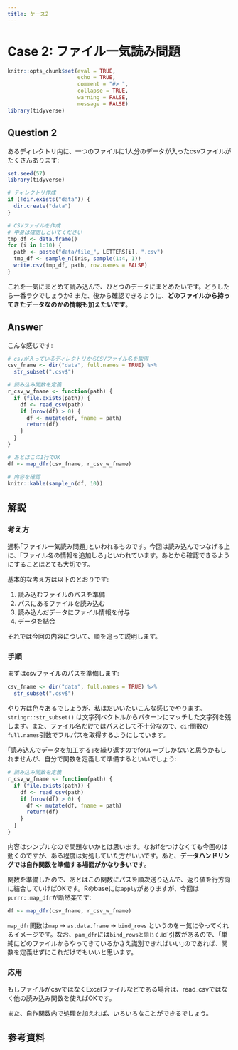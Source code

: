 ```yaml
---
title: ケース2
---
```


# Case 2: ファイル一気読み問題

```r
knitr::opts_chunk$set(eval = TRUE,
                      echo = TRUE,
                      comment = "#> ",
                      collapse = TRUE,
                      warning = FALSE,
                      message = FALSE)
library(tidyverse)
```


## Question 2

あるディレクトリ内に、一つのファイルに1人分のデータが入ったcsvファイルがたくさんあります:

```r
set.seed(57)
library(tidyverse)

# ティレクトリ作成
if (!dir.exists("data")) {
  dir.create("data")
}

# CSVファイルを作成
# 中身は確認しといてください
tmp_df <- data.frame()
for (i in 1:10) {
  path <- paste("data/file_", LETTERS[i], ".csv")
  tmp_df <- sample_n(iris, sample(1:4, 1))
  write.csv(tmp_df, path, row.names = FALSE)
}
```

これを一気にまとめて読み込んで、ひとつのデータにまとめたいです。どうしたら一番ラクでしょうか? また、後から確認できるように、**どのファイルから持ってきたデータなのかの情報も加えたいです**。


## Answer

こんな感じです:

```r
# csvが入っているディレクトリからCSVファイル名を取得
csv_fname <- dir("data", full.names = TRUE) %>% 
  str_subset(".csv$")

# 読み込み関数を定義
r_csv_w_fname <- function(path) {
  if (file.exists(path)) {
    df <- read_csv(path)
    if (nrow(df) > 0) {
      df <- mutate(df, fname = path)
      return(df)
    }
  }
}

# あとはこの1行でOK
df <- map_dfr(csv_fname, r_csv_w_fname)

# 内容を確認
knitr::kable(sample_n(df, 10))
```


## 解説

### 考え方

通称｢ファイル一気読み問題｣といわれるものです。今回は読み込んでつなげる上に、｢ファイル名の情報を追加しろ｣といわれています。あとから確認できるようにすることはとても大切です。

基本的な考え方は以下のとおりです:

1. 読み込むファイルのバスを準備
2. パスにあるファイルを読み込む
3. 読み込んだデータにファイル情報を付与
4. データを結合

それでは今回の内容について、順を追って説明します。

### 手順

まずはcsvファイルのパスを準備します:

```r
csv_fname <- dir("data", full.names = TRUE) %>% 
  str_subset(".csv$")
```

やり方は色々あるでしょうが、私はだいいたいこんな感じでやります。 `stringr::str_subset()` は文字列ベクトルからパターンにマッチした文字列を残します。また、ファイル名だけではパスとして不十分なので、`dir`関数の`full.names`引数でフルパスを取得するようにしています。

｢読み込んでデータを加工する｣を繰り返すのでforループしかないと思うかもしれませんが、自分で関数を定義して準備するといいでしょう:

```r
# 読み込み関数を定義
r_csv_w_fname <- function(path) {
  if (file.exists(path)) {
    df <- read_csv(path)
    if (nrow(df) > 0) {
      df <- mutate(df, fname = path)
      return(df)
    }
  }
}
```

内容はシンプルなので問題ないかとは思います。なおifをつけなくても今回のは動くのですが、ある程度は対処していた方がいいです。あと、**データハンドリングでは自作関数を準備する場面がかなり多いです**。

関数を準備したので、あとはこの関数にパスを順次送り込んで、返り値を行方向に結合していけばOKです。Rのbaseには`apply`がありますが、今回は　`purrr::map_dfr`が断然楽です:

```r
df <- map_dfr(csv_fname, r_csv_w_fname)
```

`map_dfr`関数は`map` -> `as.data.frame` -> `bind_rows` というのを一気にやってくれるイメージです。なお、`pam_dfr`には`bind_rowsと同じく`.id`引数があるので、｢単純にどのファイルからやってきているかさえ識別できればいい｣のであれば、関数を定義せずにこれだけでもいいと思います。

### 応用

もしファイルがcsvではなくExcelファイルなどである場合は、read_csvではなく他の読み込み関数を使えばOKです。

また、自作関数内で処理を加えれば、いろいろなことができるでしょう。

## 参考資料
